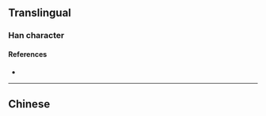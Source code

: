 {{also|檣}}
{{character info}}
==Translingual==

===Han character===
{{Han char|rn=75|rad=木|as=11|sn=15|four=|canj=DGCW|ids=⿰木啬}}

====References====
* {{Han ref|kx=0551.181|hdz=21275.090|uh=6A2F|ud=27183}}

----

==Chinese==
{{zh-see|檣}}